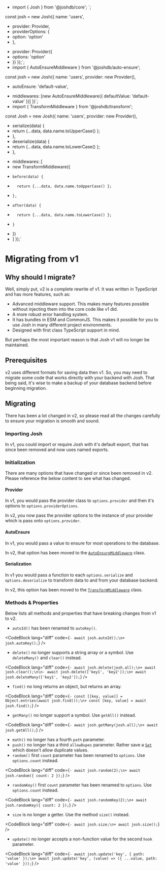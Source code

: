 
+ import { Josh } from '@joshdb/core';
`;

const josh = new Josh({
  name: 'users',
- provider: Provider,
- providerOptions: {
-   option: 'option'
- },
+ provider: Provider({
+   options: 'option'
+ })
});`;
+ import { AutoEnsureMiddleware } from '@joshdb/auto-ensure';

const josh = new Josh({
  name: 'users',
  provider: new Provider(),
- autoEnsure: 'default-value',
+ middlewares: [new AutoEnsureMiddleware({ defaultValue: 'default-value' })]
})`;
+ import { TransformMiddleware } from '@joshdb/transform';

const Josh = new Josh({
  name: 'users',
  provider: new Provider(),
- serialize(data) {
-   return {...data, data.name.toUpperCase() };
- },
- deserialize(data) {
-   return {...data, data.name.toLowerCase() };
- },
+ middlewares: [
+   new TransformMiddleware({
+     before(data) {
+       return {...data, data.name.toUpperCase() };
+     },
+     after(data) {
+       return {...data, data.name.toLowerCase() };
+     }
+   })
+ ]
});`

# Migrating from v1

## Why should I migrate?

Well, simply put, v2 is a complete rewrite of v1.
It was written in TypeScript and has more features, such as:

- Advanced middleware support.
  This makes many features possible without injecting them into the core code like v1 did.
- A more robust error handling system.
- It has bundles in ESM and CommonJS.
  This makes it possible for you to use Josh in many different project environments.
- Designed with first class TypeScript support in mind.

But perhaps the most important reason is that Josh v1 will no longer be maintained.

## Prerequisites

v2 uses different formats for saving data then v1.
So, you may need to migrate some code that works directly with your backend with Josh.
That being said, it's wise to make a backup of your database backend before beginning migration.

## Migrating

There has been a lot changed in v2, so please read all the changes carefully to ensure your migration is smooth and sound.

### Importing Josh

In v1, you could import or require Josh with it's default export, that has since been removed and now uses named exports.

<CodeBlock lang="diff" code={importDiff} />

### Initialization

There are many options that have changed or since been removed in v2.
Please reference the below content to see what has changed.

#### Provider

In v1, you would pass the provider class to `options.provider` and then it's options to `options.providerOptions`.

In v2, you now pass the provider options to the instance of your provider which is pass onto `options.provider`.

<CodeBlock lang="diff" code={providerDiff} />

#### AutoEnsure

In v1, you would pass a value to ensure for most operations to the database.

In v2, that option has been moved to the [`AutoEnsureMiddleware`](https://github.com/josh-development/middlewares/blob/main/packages/auto-ensure/src/lib/AutoEnsureMiddleware.ts) class.

<CodeBlock lang="diff" code={autoEnsureDiff} />

#### Serialization

In v1 you would pass a function to each `options.serialize` and `options.deserialize` to transform data to and from your database backend.

In v2, this option has been moved to the [`TransformMiddleware`](https://github.com/josh-development/middlewares/blob/main/packages/transform/src/lib/TransformMiddleware.ts) class.

<CodeBlock lang="diff" code={serializationDiff} />

### Methods & Properties

Below lists all methods and properties that have breaking changes from v1 to v2.

- `autoId()` has been renamed to `autoKey()`.

<CodeBlock lang="diff" code={`- await josh.autoId();\n+ josh.autoKey();`} />

- `delete()` no longer supports a string array or a symbol.
  Use `deleteMany()` and `clear()` instead.

<CodeBlock lang="diff" code={`- await josh.delete(josh.all);\n+ await josh.clear();\n\n- await josh.delete(['key1', 'key2']);\n+ await josh.deleteMany(['key1', 'key2']);`} />

- `find()` no long returns an object, but returns an array.

<CodeBlock lang="diff" code={`- const [[key, value]] = Object.entries(await josh.find());\n+ const [key, value] = await josh.find();`} />

- `getMany()` no longer support a symbol.
  Use `getAll()` instead.

<CodeBlock lang="diff" code={`- await josh.getMany(josh.all);\n+ await josh.getAll();`} />

- `math()` no longer has a fourth `path` parameter.
- `push()` no longer has a third `allowDupes` parameter.
  Rather save a [`Set`](https://developer.mozilla.org/en-US/docs/Web/JavaScript/Reference/Global_Objects/Set) which doesn't allow duplicate values.
- `random()` first `count` parameter has been renamed to `options`.
  Use `options.count` instead.

<CodeBlock lang="diff" code={`- await josh.random(2);\n+ await josh.random({ count: 2 });`} />

- `randomKey()` first `count` parameter has been renamed to `options`.
  Use `options.count` instead.


<CodeBlock lang="diff" code={`- await josh.randomKey(2);\n+ await josh.randomKey({ count: 2 });`} />

- `size` is no longer a getter.
  Use the method `size()` instead.

<CodeBlock lang="diff" code={`- await josh.size;\n+ await josh.size();`} />

- `update()` no longer accepts a non-function value for the second `hook` parameter.

<CodeBlock lang="diff" code={`- await josh.update('key', { path: 'value' });\n+ await josh.update('key', (value) => ({ ...value, path: 'value' }));`} />

